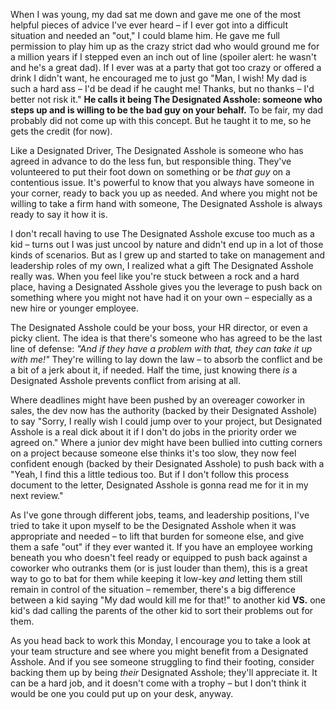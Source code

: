 When I was young, my dad sat me down and gave me one of the most helpful pieces of advice I've ever heard – if I ever got into a difficult situation and needed an "out," I could blame him. He gave me full permission to play him up as the crazy strict dad who would ground me for a million years if I stepped even an inch out of line (spoiler alert: he wasn't and he's a great dad). If I ever was at a party that got too crazy or offered a drink I didn't want, he encouraged me to just go "Man, I wish! My dad is such a hard ass – I'd be dead if he caught me! Thanks, but no thanks – I'd better not risk it." __He calls it being The Designated Asshole: someone who steps up and is willing to be the bad guy on your behalf.__ To be fair, my dad probably did not come up with this concept. But he taught it to me, so he gets the credit (for now).

Like a Designated Driver, The Designated Asshole is someone who has agreed in advance to do the less fun, but responsible thing. They've volunteered to put their foot down on something or be _that guy_ on a contentious issue. It's powerful to know that you always have someone in your corner, ready to back you up as needed. And where you might not be willing to take a firm hand with someone, The Designated Asshole is always ready to say it how it is. 

I don't recall having to use The Designated Asshole excuse too much as a kid – turns out I was just uncool by nature and didn't end up in a lot of those kinds of scenarios. But as I grew up and started to take on management and leadership roles of my own, I realized what a gift The Designated Asshole really was. When you feel like you're stuck between a rock and a hard place, having a Designated Asshole gives you the leverage to push back on something where you might not have had it on your own – especially as a new hire or younger employee. 

The Designated Asshole could be your boss, your HR director, or even a picky client. The idea is that there's someone who has agreed to be the last line of defense: _"And if they have a problem with that, they can take it up with me!"_ They're willing to lay down the law – to absorb the conflict and be a bit of a jerk about it, if needed. Half the time, just knowing there _is_ a Designated Asshole prevents conflict from arising at all. 

Where deadlines might have been pushed by an overeager coworker in sales, the dev now has the authority (backed by their Designated Asshole) to say "Sorry, I really wish I could jump over to your project, but Designated Asshole is a real dick about it if I don't do jobs in the priority order we agreed on." Where a junior dev might have been bullied into cutting corners on a project because someone else thinks it's too slow, they now feel confident enough (backed by their Designated Asshole) to push back with a "Yeah, I find this a little tedious too. But if I don't follow this process document to the letter, Designated Asshole is gonna read me for it in my next review." 

As I've gone through different jobs, teams, and leadership positions, I've tried to take it upon myself to be the Designated Asshole when it was appropriate and needed – to lift that burden for someone else, and give them a safe "out" if they ever wanted it. If you have an employee working beneath you who doesn't feel ready or equipped to push back against a coworker who outranks them (or is just louder than them), this is a great way to go to bat for them while keeping it low-key _and_ letting them still remain in control of the situation – remember, there's a big difference between a kid saying "My dad would kill me for that!" to another kid __VS.__ one kid's dad calling the parents of the other kid to sort their problems out for them. 

As you head back to work this Monday, I encourage you to take a look at your team structure and see where you might benefit from a Designated Asshole. And if you see someone struggling to find their footing, consider backing them up by being _their_ Designated Asshole; they'll appreciate it. It can be a hard job, and it doesn't come with a trophy – but I don't think it would be one you could put up on your desk, anyway. 
